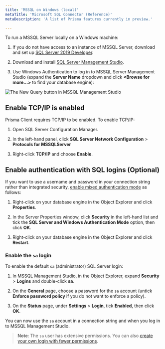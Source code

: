 ```yaml
---
title: 'MSSQL on Windows (local)'
metaTitle: 'Microsoft SQL Connector (Reference)'
metaDescription: 'A list of Prisma features currently in preview.'

---
```


<TopBlock>

To run a MSSQL Server locally on a Windows machine:

1. If you do not have access to an instance of MSSQL Server, download and set up [SQL Server 2019 Developer](https://www.microsoft.com/en-us/sql-server/sql-server-downloads).

1. Download and install [SQL Server Management Studio](https://docs.microsoft.com/en-us/sql/ssms/download-sql-server-management-studio-ssms?view=sql-server-ver15).

1. Use Windows Authentication to log in to MSSQL Server Management Studio (expand the **Server Name** dropdown and click **&lt;Browse for more...&gt;** to find your database engine):


  ![The New Query button in MSSQL Management Studio](../../../../doc-images/connect-sql-server.png)

</TopBlock>

## Enable TCP/IP is enabled

Prisma Client requires TCP/IP to be enabled. To enable TCP/IP:

1. Open SQL Server Configuration Manager.

1. In the left-hand panel, click **SQL Server Network Configuration** > **Protocols for MSSQLServer**

1. Right-click **TCP/IP** and choose **Enable**.

## Enable authentication with SQL logins (Optional)

If you want to use a username and password in your connection string rather than integrated security, [enable mixed authentication mode](https://docs.microsoft.com/en-us/sql/database-engine/configure-windows/change-server-authentication-mode?view=sql-server-ver15) as follows:

1. Right-click on your database engine in the Object Explorer and click **Properties**.

1. In the Server Properties window, click **Security** in the left-hand list and tick the **SQL Server and Windows Authentication Mode** option, then click **OK**.

1. Right-click on your database engine in the Object Explorer and click **Restart**.

### Enable the `sa` login

To enable the default `sa` (administrator) SQL Server login:

1. In MSSQL Management Studio, in the Object Explorer, expand **Security** > **Logins** and double-click **sa**.

1. On the **General** page, choose a password for the `sa` account (untick **Enforce password policy** if you do not want to enforce a policy).

1. On the **Status** page, under **Settings** > **Login**, tick **Enabled**, then click **OK**.

You can now use the `sa` account in a connection string and when you log in to MSSQL Management Studio.

> **Note**: The `sa` user has extensive permissions. You can also [create your own login with fewer permissions](https://docs.microsoft.com/en-us/sql/relational-databases/security/authentication-access/create-a-login?view=sql-server-ver15).